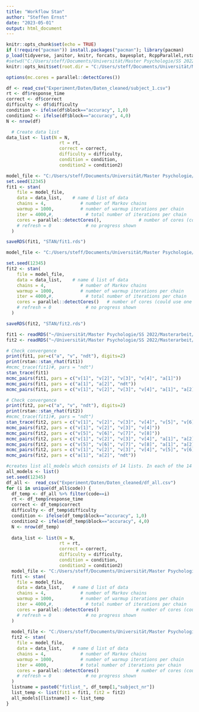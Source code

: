 ```yaml
---
title: "Workflow Stan"
author: "Steffen Ernst"
date: "2023-05-01"
output: html_document
---
```




```r
knitr::opts_chunk$set(echo = TRUE)
if (!require("pacman")) install.packages("pacman"); library(pacman)
p_load(tidyverse, janitor, knitr, forcats, bayesplot, RcppParallel,rstan)
#setwd("C:/Users/steff/Documents/Universität/Master Psychologie/SS 2022/Masterarbeit")
knitr::opts_knit$set(root.dir = "C:/Users/steff/Documents/Universität/Master Psychologie/SS 2022/Masterarbeit")

options(mc.cores = parallel::detectCores())

```

```r
df <- read_csv("Experiment/Daten/Daten_cleaned/subject_1.csv")
rt <- df$response_time
correct <- df$correct
difficulty <- df$difficulty
condition <- ifelse(df$block=="accuracy", 1,0)
condition2 <- ifelse(df$block=="accuracy", 4,0)
N <- nrow(df)

  # Create data list
data_list <- list(N = N,
                    rt = rt,
                    correct = correct,
                    difficulty = difficulty,
                    condition = condition,
                    condition2 = condition2)
```


```r
model_file <- "C:/Users/steff/Documents/Universität/Master Psychologie/SS 2022/Masterarbeit/Skripte/model1.stan"
set.seed(12345)
fit1 <- stan(
    file = model_file,
    data = data_list,    # name d list of data
    chains = 4,             # number of Markov chains
    warmup = 1000,          # number of warmup iterations per chain
    iter = 4000,#,            # total number of iterations per chain
    cores = parallel::detectCores(),              # number of cores (could use one per chain)
    # refresh = 0             # no progress shown
  )

saveRDS(fit1, "STAN/fit1.rds")
```

```r
model_file <- "C:/Users/steff/Documents/Universität/Master Psychologie/SS 2022/Masterarbeit/Skripte/model2.stan"

set.seed(12345)
fit2 <- stan(
    file = model_file,
    data = data_list,    # name d list of data
    chains = 4,             # number of Markov chains
    warmup = 1000,          # number of warmup iterations per chain
    iter = 4000,#,            # total number of iterations per chain
    cores = parallel::detectCores()   # number of cores (could use one per chain)
    # refresh = 0             # no progress shown
  )

saveRDS(fit2, "STAN/fit2.rds")
```

```r
fit1 <- readRDS("~/Universität/Master Psychologie/SS 2022/Masterarbeit/STAN/fit1.rds")
fit2 <- readRDS("~/Universität/Master Psychologie/SS 2022/Masterarbeit/STAN/fit2.rds")
```

```r
# Check convergence
print(fit1, par=c("a", "v", "ndt"), digits=2)
print(rstan::stan_rhat(fit1))
#mcmc_trace(fit1)#, pars = "ndt")
stan_trace(fit1)
mcmc_pairs(fit1, pars = c("v[1]", "v[2]", "v[3]", "v[4]", "a[1]"))
mcmc_pairs(fit1, pars = c("a[1]", "a[2]", "ndt"))
mcmc_pairs(fit1, pars = c("v[1]", "v[2]", "v[3]", "v[4]", "a[1]", "a[2]", "ndt"))

```
```r
# Check convergence
print(fit2, par=c("a", "v", "ndt"), digits=2)
print(rstan::stan_rhat(fit2))
#mcmc_trace(fit1)#, pars = "ndt")
stan_trace(fit2, pars = c("v[1]", "v[2]", "v[3]", "v[4]", "v[5]", "v[6]", "v[7]", "v[8]"))
mcmc_pairs(fit2, pars = c("v[1]", "v[2]", "v[3]", "v[4]"))
mcmc_pairs(fit2, pars = c("v[5]", "v[6]", "v[7]", "v[8]"))           
mcmc_pairs(fit2, pars = c("v[1]", "v[2]", "v[3]", "v[4]", "a[1]", "a[2]", "ndt"))
mcmc_pairs(fit2, pars = c("v[5]", "v[6]", "v[7]", "v[8]", "a[1]", "a[2]", "ndt"))
mcmc_pairs(fit2, pars = c("v[1]", "v[2]", "v[3]", "v[4]", "v[5]", "v[6]", "v[7]", "v[8]"))
mcmc_pairs(fit2, pars = c("a[1]", "a[2]", "ndt"))

```

```r
#creates list all_models which consists of 14 lists. In each of the 14 lists there are 2 models
all_models <- list()
set.seed(12345)
df_all <-  read_csv("Experiment/Daten/Daten_cleaned/df_all.csv")
for (i in unique(df_all$code)) {
  df_temp <- df_all %>% filter(code==i)
  rt <- df_temp$response_time
  correct <- df_temp$correct
  difficulty <- df_temp$difficulty
  condition <- ifelse(df_temp$block=="accuracy", 1,0)
  condition2 <- ifelse(df_temp$block=="accuracy", 4,0)
  N <- nrow(df_temp)
  
  data_list <- list(N = N,
                    rt = rt,
                    correct = correct,
                    difficulty = difficulty,
                    condition = condition,
                    condition2 = condition2)
  model_file <- "C:/Users/steff/Documents/Universität/Master Psychologie/SS 2022/Masterarbeit/Skripte/model1.stan"
  fit1 <- stan(
    file = model_file,
    data = data_list,    # name d list of data
    chains = 4,             # number of Markov chains
    warmup = 1000,          # number of warmup iterations per chain
    iter = 4000,#,            # total number of iterations per chain
    cores = parallel::detectCores()              # number of cores (could use one per chain)
    # refresh = 0             # no progress shown
  )
  
  model_file <- "C:/Users/steff/Documents/Universität/Master Psychologie/SS 2022/Masterarbeit/Skripte/model2.stan"# to do
  fit2 <- stan(
    file = model_file,
    data = data_list,    # name d list of data
    chains = 4,             # number of Markov chains
    warmup = 1000,          # number of warmup iterations per chain
    iter = 4000,            # total number of iterations per chain
    cores = parallel::detectCores()              # number of cores (could use one per chain)
    # refresh = 0             # no progress shown
  )
  listname = paste0("fitlist_", df_temp[1,"subject_nr"])
  list_temp <- list(fit1 = fit1, fit2 = fit2)
  all_models[[listname]] <- list_temp
}
```

